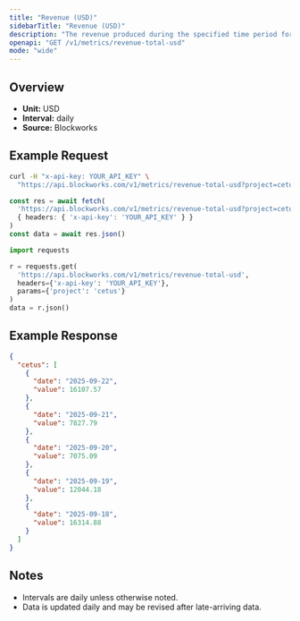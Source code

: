 ```yaml
---
title: "Revenue (USD)"
sidebarTitle: "Revenue (USD)"
description: "The revenue produced during the specified time period for given project."
openapi: "GET /v1/metrics/revenue-total-usd"
mode: "wide"
---
```


## Overview

- **Unit:** USD
- **Interval:** daily
- **Source:** Blockworks

## Example Request

<CodeGroup>

```bash cURL
curl -H "x-api-key: YOUR_API_KEY" \
  "https://api.blockworks.com/v1/metrics/revenue-total-usd?project=cetus"
```

```typescript TypeScript
const res = await fetch(
  'https://api.blockworks.com/v1/metrics/revenue-total-usd?project=cetus',
  { headers: { 'x-api-key': 'YOUR_API_KEY' } }
)
const data = await res.json()
```

```python Python
import requests

r = requests.get(
  'https://api.blockworks.com/v1/metrics/revenue-total-usd',
  headers={'x-api-key': 'YOUR_API_KEY'},
  params={'project': 'cetus'}
)
data = r.json()
```

</CodeGroup>

## Example Response

```json
{
  "cetus": [
    {
      "date": "2025-09-22",
      "value": 16107.57
    },
    {
      "date": "2025-09-21",
      "value": 7827.79
    },
    {
      "date": "2025-09-20",
      "value": 7075.09
    },
    {
      "date": "2025-09-19",
      "value": 12044.18
    },
    {
      "date": "2025-09-18",
      "value": 16314.88
    }
  ]
}
```

## Notes
- Intervals are daily unless otherwise noted.
- Data is updated daily and may be revised after late-arriving data.
